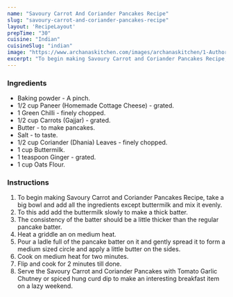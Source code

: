 ---
name: "Savoury Carrot And Coriander Pancakes Recipe"
slug: "savoury-carrot-and-coriander-pancakes-recipe"
layout: 'RecipeLayout'
prepTime: "30"
cuisine: "Indian"
cuisineSlug: "indian"
image: "https://www.archanaskitchen.com/images/archanaskitchen/1-Author/Nithya_Anantham/Savoury_Carrot_and_Coriander_Pancakes.jpg"
excerpt: "To begin making Savoury Carrot and Coriander Pancakes Recipe, take a big bowl and add all the ingredients except buttermilk and mix it evenly"
---

### Ingredients

- Baking powder - A pinch.
- 1/2 cup Paneer (Homemade Cottage Cheese) - grated.
- 1 Green Chilli - finely chopped.
- 1/2 cup Carrots (Gajjar) - grated.
- Butter - to make pancakes.
- Salt - to taste.
- 1/2 cup Coriander (Dhania) Leaves - finely chopped.
- 1 cup Buttermilk.
- 1 teaspoon Ginger - grated.
- 1 cup Oats Flour.

### Instructions

1. To begin making Savoury Carrot and Coriander Pancakes Recipe, take a big bowl and add all the ingredients except buttermilk and mix it evenly.
1. To this add add the buttermilk slowly to make a thick batter.
1. The consistency of the batter should be a little thicker than the regular pancake batter.
1. Heat a griddle an on medium heat.
1. Pour a ladle full of the pancake batter on it and gently spread it to form a medium sized circle and apply a little butter on the sides.
1. Cook on medium heat for two minutes.
1. Flip and cook for 2 minutes till done.
1. Serve the Savoury Carrot and Coriander Pancakes with Tomato Garlic Chutney or spiced hung curd dip to make an interesting breakfast item on a lazy weekend.

